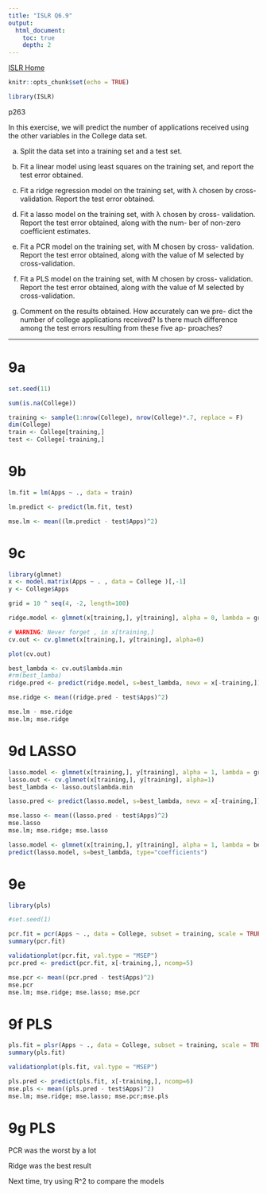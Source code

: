 ```yaml
---
title: "ISLR Q6.9"
output:
  html_document:
    toc: true
    depth: 2      
---
```

[ISLR Home](../index.html)

```r
knitr::opts_chunk$set(echo = TRUE)
```

```r
library(ISLR)
```

p263

 In this exercise, we will predict the number of applications received using the other variables in the College data set.

(a) Split the data set into a training set and a test set.

(b) Fit a linear model using least squares on the training set, and
report the test error obtained.

(c) Fit a ridge regression model on the training set, with λ chosen
by cross-validation. Report the test error obtained.

(d) Fit a lasso model on the training set, with λ chosen by cross- validation. Report the test error obtained, along with the num-
ber of non-zero coefficient estimates.

(e) Fit a PCR model on the training set, with M chosen by cross- validation. Report the test error obtained, along with the value of M selected by cross-validation.

(f) Fit a PLS model on the training set, with M chosen by cross- validation. Report the test error obtained, along with the value of M selected by cross-validation.

(g) Comment on the results obtained. How accurately can we pre- dict the number of college applications received? Is there much difference among the test errors resulting from these five ap- proaches?

***

# 9a

```r
set.seed(11)

sum(is.na(College))

training <- sample(1:nrow(College), nrow(College)*.7, replace = F)
dim(College)
train <- College[training,]
test <- College[-training,]
```


# 9b

```r
lm.fit = lm(Apps ~ ., data = train)

lm.predict <- predict(lm.fit, test)

mse.lm <- mean((lm.predict - test$Apps)^2)
```


# 9c

```r
library(glmnet)
x <- model.matrix(Apps ~ . , data = College )[,-1]
y <- College$Apps

grid = 10 ^ seq(4, -2, length=100)

ridge.model <- glmnet(x[training,], y[training], alpha = 0, lambda = grid, thresh = 1e-12)

# WARNING: Never forget , in x[training,]
cv.out <- cv.glmnet(x[training,], y[training], alpha=0)

plot(cv.out)

best_lambda <- cv.out$lambda.min
#rm(best_lamba)
ridge.pred <- predict(ridge.model, s=best_lambda, newx = x[-training,])

mse.ridge <- mean((ridge.pred - test$Apps)^2)

mse.lm - mse.ridge
mse.lm; mse.ridge
```


# 9d LASSO

```r
lasso.model <- glmnet(x[training,], y[training], alpha = 1, lambda = grid, thresh = 1e-12)
lasso.out <- cv.glmnet(x[training,], y[training], alpha=1)
best_lambda <- lasso.out$lambda.min

lasso.pred <- predict(lasso.model, s=best_lambda, newx = x[-training,])

mse.lasso <- mean((lasso.pred - test$Apps)^2)
mse.lasso
mse.lm; mse.ridge; mse.lasso

lasso.model <- glmnet(x[training,], y[training], alpha = 1, lambda = best_lambda)
predict(lasso.model, s=best_lambda, type="coefficients")
```


# 9e

```r
library(pls)

#set.seed(1)

pcr.fit = pcr(Apps ~ ., data = College, subset = training, scale = TRUE, validation = "CV")
summary(pcr.fit)

validationplot(pcr.fit, val.type = "MSEP")
pcr.pred <- predict(pcr.fit, x[-training,], ncomp=5)

mse.pcr <- mean((pcr.pred - test$Apps)^2)
mse.pcr
mse.lm; mse.ridge; mse.lasso; mse.pcr
```


# 9f PLS

```r
pls.fit = plsr(Apps ~ ., data = College, subset = training, scale = TRUE, validation = "CV")
summary(pls.fit)

validationplot(pls.fit, val.type = "MSEP")

pls.pred <- predict(pls.fit, x[-training,], ncomp=6)
mse.pls <- mean((pls.pred - test$Apps)^2)
mse.lm; mse.ridge; mse.lasso; mse.pcr;mse.pls
```


# 9g PLS

PCR was the worst by a lot

Ridge was the best result

Next time, try using R^2 to compare the models
